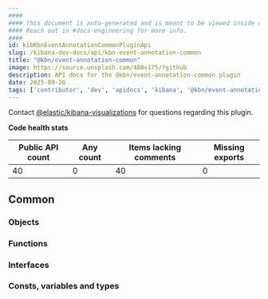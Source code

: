 ```yaml
---
####
#### This document is auto-generated and is meant to be viewed inside our experimental, new docs system.
#### Reach out in #docs-engineering for more info.
####
id: kibKbnEventAnnotationCommonPluginApi
slug: /kibana-dev-docs/api/kbn-event-annotation-common
title: "@kbn/event-annotation-common"
image: https://source.unsplash.com/400x175/?github
description: API docs for the @kbn/event-annotation-common plugin
date: 2025-09-26
tags: ['contributor', 'dev', 'apidocs', 'kibana', '@kbn/event-annotation-common']
---
```




Contact [@elastic/kibana-visualizations](https://github.com/orgs/elastic/teams/kibana-visualizations) for questions regarding this plugin.

**Code health stats**

| Public API count  | Any count | Items lacking comments | Missing exports |
|-------------------|-----------|------------------------|-----------------|
| 40 | 0 | 40 | 0 |

## Common

### Objects
<DocDefinitionList data={kbnEventAnnotationCommonObj.common.objects}/>

### Functions
<DocDefinitionList data={kbnEventAnnotationCommonObj.common.functions}/>

### Interfaces
<DocDefinitionList data={kbnEventAnnotationCommonObj.common.interfaces}/>

### Consts, variables and types
<DocDefinitionList data={kbnEventAnnotationCommonObj.common.misc}/>

